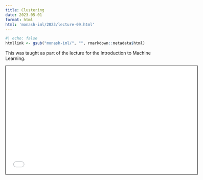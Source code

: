 ```yaml
---
title: Clustering
date: 2023-05-01
format: html
html: 'monash-iml/2023/lecture-09.html'
---
```


```r
#| echo: false
htmllink <- gsub("monash-iml/", "", rmarkdown::metadata$html)
```


This was taught as part of the lecture for the Introduction to Machine Learning.

<a href='`r htmllink`'><i class="fa-solid fa-link"></i></a> 




<iframe width="600px" src="`r htmllink`" height="337.5px" style="border: 1px solid black;"></iframe>
